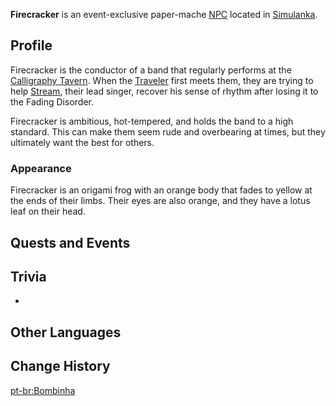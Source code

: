 {{Character Infobox
|type             = Event NPC
|image            = NPC Firecracker.png
|realname         = <!-- Optional, if different from in-game name -->
|deceased         = <!-- Past (for deceased prior to events of the game) or free response -->
|region           = Simulanka
|location         = Simulanka
|affiliation      = 
|title            = 

|ancestry         = <!-- Clan/family -->
|father           = 
|mother           = 
|spouse           = 
|sibling          = 
|child            = 
|relative         = 

|voiceEN          = 
|voiceCN          = 
|voiceJP          = 
|voiceKR          = 
|dialoguereward   = 
}}
'''Firecracker''' is an event-exclusive paper-mache [[NPC]] located in [[Simulanka]].
<!--
==Location==
{{subst:#tag:gallery|
NPC Location {{subst:#titleparts:{{subst:PAGENAME}}}}.png{{subst:!}}{{subst:#titleparts:{{subst:PAGENAME}}}}'s location
NPC Location {{subst:#titleparts:{{subst:PAGENAME}}}} Context.png{{subst:!}}Additional context
}}
-->
==Profile==
Firecracker is the conductor of a band that regularly performs at the [[Calligraphy Tavern]]. When the [[Traveler]] first meets them, they are trying to help [[Stream]], their lead singer, recover his sense of rhythm after losing it to the Fading Disorder.

Firecracker is ambitious, hot-tempered, and holds the band to a high standard. This can make them seem rude and overbearing at times, but they ultimately want the best for others.

===Appearance===
Firecracker is an origami frog with an orange body that fades to yellow at the ends of their limbs. Their eyes are also orange, and they have a lotus leaf on their head.

==Quests and Events==
{{Quests and Events}}
<!--
==Idle Quotes==
{{Dialogue Start}}
: {{DIcon|Idle}} {{Tx}}
:: {{A|VO {{subst:#titleparts:{{subst:PAGENAME}}}} 01.ogg}} "{{Tx}}"
{{Dialogue End}}

==Dialogue==
{{Dialogue Start}}
{{Dialogue End}}

==Event Dialogue==
===Event Name===
{{Dialogue Start}}
:'''{{subst:PAGENAME}}:'''
{{Dialogue End}}
-->
==Trivia==
* {{Furnishing Mentions}}

==Other Languages==
{{Other Languages|default_hidden=1
|en      = Firecracker
|zhs     = 爆竹
|zhs_rm  = Bàozhú
|zht     = 爆竹
|zht_rm  = Bàozhú
|ja      = クラッカー
|ko      = 폭죽
|es      = Petardo
|fr      = Pétard
|ru      = Хлопушка
|th      = ประทัด
|th_rm   = 
|vi      = Pháo Trúc
|de      = Böller
|id      = Firecracker
|pt      = Bombinha
|tr      = Fişek
|it      = Petardino
}}

==Change History==
{{Change History|4.8}}
<!--
==References==
{{Reflist}}-->

[[pt-br:Bombinha]]